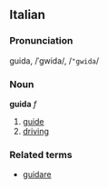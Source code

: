 ==Italian==
===Pronunciation===
guida, /ˈgwida/, /<tt>"gwida</tt>/
===Noun===
'''guida''' ''f''

# [[guide]]
# [[driving]]

===Related terms===
*[[guidare]]